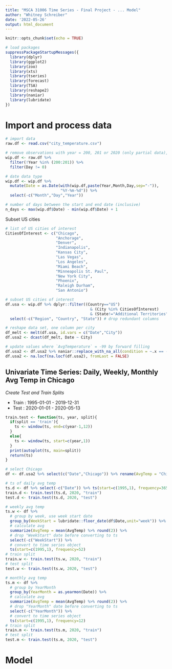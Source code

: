 ---
title: "MSCA 31006 Time Series - Final Project - ... Model"
author: "Whitney Schreiber"
date: '2022-05-26'
output: html_document
---

```{r setup, include=FALSE}
knitr::opts_chunk$set(echo = TRUE)
```

```{r}
# load packages
suppressPackageStartupMessages({
  library(dplyr)
  library(ggplot2)
  library(zoo)
  library(xts)
  library(tseries)
  library(forecast)
  library(TSA)
  library(reshape2)
  library(naniar)
  library(lubridate)
})
```

# Import and process data 

```{r}
# import data
raw.df <- read.csv("city_temperature.csv")

# remove observations with year = 200, 201 or 2020 (only partial data), Day = 0 
wip.df <- raw.df %>% 
  filter(!Year %in% (200:201)) %>%
  filter(Day != 0)

# date data type
wip.df <- wip.df %>%
  mutate(Date = as.Date(with(wip.df,paste(Year,Month,Day,sep="-")),
                        "%Y-%m-%d")) %>%
  select(-c("Month","Day","Year"))

# number of days between the start and end date (inclusive)
n_days <- max(wip.df$Date) - min(wip.df$Date) + 1
```

Subset US cities

```{r}
# list of US cities of interest
CitiesOfInterest <- c("Chicago",
                      "Anchorage",
                      "Denver",
                      "Indianapolis",
                      "Kansas City",
                      "Las Vegas",
                      "Los Angeles",
                      "Miami Beach",
                      "Minneapolis St. Paul",
                      "New York City",
                      "Phoenix",
                      "Raleigh Durham",
                      "San Antonio")

# subset US cities of interest 
df.usa <- wip.df %>% dplyr::filter((Country=="US") 
                                     & (City %in% CitiesOfInterest) 
                                     & (State!="Additional Territories")) %>%
  select(-c("Region", "Country", "State")) # drop redundant columns

# reshape data set, one column per city
df_melt <- melt(df.usa, id.vars = c("Date","City"))
df.usa2 <- dcast(df_melt, Date ~ City)

# update values where `AvgTemperature` = -99 by forward filling 
df.usa2 <- df.usa2 %>% naniar::replace_with_na_all(condition = ~.x == -99)
df.usa2 <- na.locf(na.locf(df.usa2), fromLast = FALSE)
```

## Univariate Time Series: Daily, Weekly, Monthly Avg Temp in Chicago

*Create Test and Train Splits*

- Train : 1995-01-01 - 2019-12-31
- Test  : 2020-01-01 - 2020-05-13

```{r}
train.test <- function(ts, year, split){
  if(split == 'train'){
    ts <- window(ts, end=c(year-1,12))
  }
  else{
    ts <- window(ts, start=c(year,1))
  }
  print(autoplot(ts, main=split))
  return(ts)
}
```

```{r}
# select Chicago
df <- df.usa2 %>% select(c("Date","Chicago")) %>% rename(AvgTemp = "Chicago")
```

```{r}
# ts of daily avg temp
ts.d <- df %>% select(-c("Date")) %>% ts(start=c(1995,1), frequency=365)
train.d <- train.test(ts.d, 2020, "train")
test.d <- train.test(ts.d, 2020, "test")
```

```{r}
# weekly avg temp
ts.w <- df %>%
  # group by week, use week start date
  group_by(WeekStart = lubridate::floor_date(df$Date,unit="week")) %>%
  # calculate avg
  summarize(AvgTemp = mean(AvgTemp) %>% round(2)) %>% 
  # drop "WeekStart" date before converting to ts
  select(-c("WeekStart")) %>%
  # convert to time series object
  ts(start=c(1995,1), frequency=52)
# train split
train.w <- train.test(ts.w, 2020, "train")
# test split
test.w <- train.test(ts.w, 2020, "test")
```

```{r}
# monthly avg temp
ts.m <- df %>%
  # group by YearMonth
  group_by(YearMonth = as.yearmon(Date)) %>%
  # calculate avg
  summarize(AvgTemp = mean(AvgTemp) %>% round(2)) %>% 
  # drop "YearMonth" date before converting to ts
  select(-c("YearMonth")) %>%
  # convert to time series object
  ts(start=c(1995,1), frequency=12)
# train split
train.m <- train.test(ts.m, 2020, "train")
# test split
test.m <- train.test(ts.m, 2020, "test")
```

# Model



